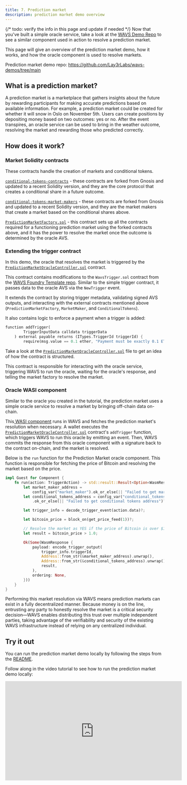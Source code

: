 ```yaml
---
title: 7. Prediction market
description: prediction market demo overview
---
```

<!--docsignore
docsignore-->

{/* todo: verify the info in this page and update if needed */}
Now that you've built a simple oracle service, take a look at the [WAVS Demo Repo](https://github.com/Lay3rLabs/wavs-demos/blob/main/demos/PREDICTION_MARKET_DEMO.md) to see a similar component used in action to resolve a prediction market.

This page will give an overview of the prediction market demo, how it works, and how the oracle component is used to resolve markets.

Prediction market demo repo: https://github.com/Lay3rLabs/wavs-demos/tree/main

## What is a prediction market?

A prediction market is a marketplace that gathers insights about the future by rewarding participants for making accurate predictions based on available information. For example, a prediction market could be created for whether it will snow in Oslo on November 5th. Users can create positions by depositing money based on two outcomes: yes or no. After the event transpires, an oracle service can be used to bring in the weather outcome, resolving the market and rewarding those who predicted correctly.

## How does it work?

### Market Solidity contracts

These contracts handle the creation of markets and conditional tokens.

[`conditional-tokens-contracts`](https://github.com/Lay3rLabs/conditional-tokens-contracts) - these contracts are forked from Gnosis and updated to a recent Solidity version, and they are the core protocol that creates a conditional share in a future outcome.

[`conditional-tokens-market-makers`](https://github.com/Lay3rLabs/conditional-tokens-market-makers) - these contracts are forked from Gnosis and updated to a recent Solidity version, and they are the market makers that create a market based on the conditional shares above.

[`PredictionMarketFactory.sol`](https://github.com/Lay3rLabs/wavs-prediction-market/blob/main/src/contracts/PredictionMarketFactory.sol) - this contract sets up all the contracts required for a functioning prediction market using the forked contracts above, and it has the power to resolve the market once the outcome is determined by the oracle AVS.

### Extending the trigger contract

In this demo, the oracle that resolves the market is triggered by the [`PredictionMarketOracleController.sol`](https://github.com/Lay3rLabs/wavs-prediction-market/blob/main/src/contracts/PredictionMarketOracleController.sol) contract.

This contract contains modifications to the `WavsTrigger.sol` contract from the [WAVS Foundry Template repo](https://github.com/Lay3rLabs/wavs-foundry-template/tree/main/src/contracts/WavsTrigger.sol). Similar to the simple trigger contract, it passes data to the oracle AVS via the `NewTrigger` event.

It extends the contract by storing trigger metadata, validating signed AVS outputs, and interacting with the external contracts mentioned above (`PredictionMarketFactory`, `MarketMaker`, and `ConditionalTokens`).

It also contains logic to enforce a payment when a trigger is added:

```rust
function addTrigger(
        TriggerInputData calldata triggerData
    ) external payable returns (ITypes.TriggerId triggerId) {
        require(msg.value == 0.1 ether, "Payment must be exactly 0.1 ETH");
```

Take a look at the [`PredictionMarketOracleController.sol`](https://github.com/Lay3rLabs/wavs-prediction-market/blob/main/src/contracts/PredictionMarketOracleController.sol) file to get an idea of how the contract is structured.

This contract is responsible for interacting with the oracle service, triggering WAVS to run the oracle, waiting for the oracle's response, and telling the market factory to resolve the market.

### Oracle WASI component

Similar to the oracle you created in the tutorial, the prediction market uses a simple oracle service to resolve a market by bringing off-chain data on-chain.

This[ WASI component](https://github.com/Lay3rLabs/wavs-prediction-market/blob/main/components/prediction-market-oracle/src/lib.rs) runs in WAVS and fetches the prediction market's resolution when necessary. A wallet executes the [`PredictionMarketOracleController.sol`](https://github.com/Lay3rLabs/wavs-prediction-market/blob/main/src/contracts/PredictionMarketOracleController.sol#L65) contract's `addTrigger` function, which triggers WAVS to run this oracle by emitting an event. Then, WAVS commits the response from this oracle component with a signature back to the contract on-chain, and the market is resolved.

Below is the `run` function for the Prediction Market oracle component. This function is responsible for fetching the price of Bitcoin and resolving the market based on the price.

```rust
impl Guest for Component {
    fn run(action: TriggerAction) -> std::result::Result<Option<WasmResponse>, String> {
        let market_maker_address =
            config_var("market_maker").ok_or_else(|| "Failed to get market maker address")?;
        let conditional_tokens_address = config_var("conditional_tokens")
            .ok_or_else(|| "Failed to get conditional tokens address")?;

        let trigger_info = decode_trigger_event(action.data)?;

        let bitcoin_price = block_on(get_price_feed(1))?;

        // Resolve the market as YES if the price of Bitcoin is over $1.
        let result = bitcoin_price > 1.0;

        Ok(Some(WasmResponse {
            payload: encode_trigger_output(
                trigger_info.triggerId,
                Address::from_str(&market_maker_address).unwrap(),
                Address::from_str(&conditional_tokens_address).unwrap(),
                result,
            ),
            ordering: None,
        }))
    }
}
```

Performing this market resolution via WAVS means prediction markets can exist in a fully decentralized manner. Because money is on the line, entrusting any party to honestly resolve the market is a critical security decision—WAVS enables distributing this trust over multiple independent parties, taking advantage of the verifiability and security of the existing WAVS infrastructure instead of relying on any centralized individual.

## Try it out

You can run the prediction market demo locally by following the steps from the [README](https://github.com/Lay3rLabs/wavs-prediction-market/tree/main).

Follow along in the video tutorial to see how to run the prediction market demo locally:



   <div style={{display: "flex", justifyContent: "center", alignItems: "center", paddingBottom: "2em"}}>
     <iframe width="560" height="315" src="https://www.youtube.com/embed/BT0CjXCJhbY" title="WAVS Tutorial" frameborder="0" allow="accelerometer; autoplay; clipboard-write; encrypted-media; gyroscope; picture-in-picture; web-share" allowfullscreen></iframe>
   </div>

